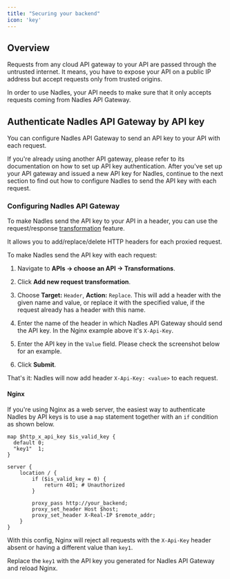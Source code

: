 ```yaml
---
title: "Securing your backend"
icon: 'key'
---
```


## Overview

Requests from any cloud API gateway to your API are passed through the untrusted internet. It means, you have to expose your API on a public IP address but accept requests only from trusted origins.

In order to use Nadles, your API needs to make sure that it only accepts requests coming from Nadles API Gateway.

## Authenticate Nadles API Gateway by API key

You can configure Nadles API Gateway to send an API key to your API with each request.

If you're already using another API gateway, please refer to its documentation on how to set up API key authentication. After you've set up your API gateway and issued a new API key for Nadles, continue to the next section to find out how to configure Nadles to send the API key with each request.

### Configuring Nadles API Gateway

To make Nadles send the API key to your API in a header, you can use the request/response [transformation](https://docs.nadles.com/api-management/transformations/) feature.

It allows you to add/replace/delete HTTP headers for each proxied request.

To make Nadles send the API key with each request:

1. Navigate to **APIs → choose an API → Transformations**.

2. Click **Add new request transformation**.

3. Choose **Target:** `Header`, **Action:** `Replace`.
   This will add a header with the given name and value, or replace it with the specified value, if the request already has a header with this name.

4. Enter the name of the header in which Nadles API Gateway should send the API key. In the Nginx example above it's `X-Api-Key`.

5. Enter the API key in the `Value` field.
   Please check the screenshot below for an example.

6. Click **Submit**.

That's it: Nadles will now add header `X-Api-Key: <value>` to each request.

#### Nginx

If you're using Nginx as a web server, the easiest way to authenticate Nadles by API keys is to use a `map` statement together with an `if` condition as shown below.

```
map $http_x_api_key $is_valid_key {
  default 0;
  "key1"  1;
}

server {
    location / {
        if ($is_valid_key = 0) {
            return 401; # Unauthorized
        }

        proxy_pass http://your_backend;
        proxy_set_header Host $host;
        proxy_set_header X-Real-IP $remote_addr;
    }
}
```

With this config, Nginx will reject all requests with the `X-Api-Key` header absent or having a different value than `key1`.

Replace the `key1` with the API key you generated for Nadles API Gateway and reload Nginx.